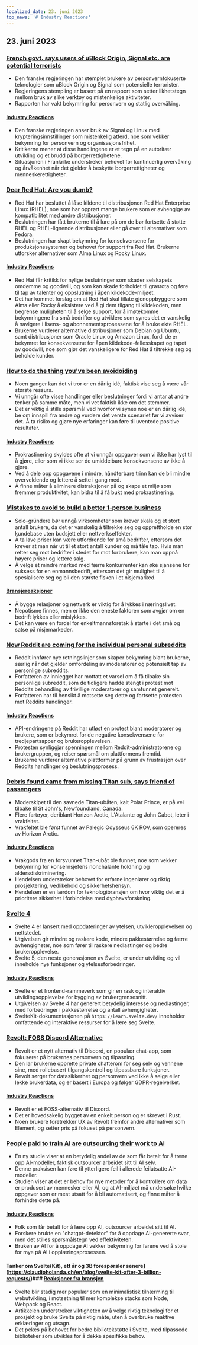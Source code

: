 ```yaml
---
localized_date: 23. juni 2023
top_news: '# Industry Reactions'
---
```




<CallToAction />

<Steps>

## 23. juni 2023

### [French govt. says users of uBlock Origin, Signal etc. are potential terrorists](https://www.laquadrature.net/en/2023/06/05/criminalization-of-encryption-the-8-december-case/)

- Den franske regjeringen har stemplet brukere av personvernfokuserte teknologier som uBlock Origin og Signal som potensielle terrorister.
- Regjeringens stempling er basert på en rapport som setter likhetstegn mellom bruk av slike verktøy og mistenkelige aktiviteter.
- Rapporten har vakt bekymring for personvern og statlig overvåking.

#### [Industry Reactions](http://news.ycombinator.com/item?id=36428046)

- Den franske regjeringen anser bruk av Signal og Linux med krypteringsinnstillinger som mistenkelig atferd, noe som vekker bekymring for personvern og organisasjonsfrihet.
- Kritikerne mener at disse handlingene er et tegn på en autoritær utvikling og et brudd på borgerrettighetene.
- Situasjonen i Frankrike understreker behovet for kontinuerlig overvåking og årvåkenhet når det gjelder å beskytte borgerrettigheter og menneskerettigheter.

### [Dear Red Hat: Are you dumb?](https://www.jeffgeerling.com/blog/2023/dear-red-hat-are-you-dumb)

- Red Hat har besluttet å låse kildene til distribusjonen Red Hat Enterprise Linux (RHEL), noe som har opprørt mange brukere som er avhengige av kompatibilitet med andre distribusjoner.
- Beslutningen har fått brukerne til å lure på om de bør fortsette å støtte RHEL og RHEL-lignende distribusjoner eller gå over til alternativer som Fedora.
- Beslutningen har skapt bekymring for konsekvensene for produksjonssystemer og behovet for support fra Red Hat. Brukerne utforsker alternativer som Alma Linux og Rocky Linux.

#### [Industry Reactions](http://news.ycombinator.com/item?id=36436786)

- Red Hat får kritikk for nylige beslutninger som skader selskapets omdømme og goodwill, og som kan skade forholdet til grasrota og føre til tap av talenter og oppslutning i åpen kildekode-miljøet.
- Det har kommet forslag om at Red Hat skal tillate gjenoppbyggere som Alma eller Rocky å eksistere ved å gi dem tilgang til kildekoden, men begrense muligheten til å selge support, for å imøtekomme bekymringene fra små bedrifter og utviklere som synes det er vanskelig å navigere i lisens- og abonnementsprosessene for å bruke ekte RHEL.
- Brukerne vurderer alternative distribusjoner som Debian og Ubuntu, samt distribusjoner som Oracle Linux og Amazon Linux, fordi de er bekymret for konsekvensene for åpen kildekode-fellesskapet og tapet av goodwill, noe som gjør det vanskeligere for Red Hat å tiltrekke seg og beholde kunder.

### [How to do the thing you've been avoidoiding](https://jasonfeifer.beehiiv.com/p/the-thing-that-seems-like-a-bad-idea-maybe-try-it)

- Noen ganger kan det vi tror er en dårlig idé, faktisk vise seg å være vår største ressurs.
- Vi unngår ofte visse handlinger eller beslutninger fordi vi antar at andre tenker på samme måte, men vi vet faktisk ikke om det stemmer.
- Det er viktig å stille spørsmål ved hvorfor vi synes noe er en dårlig idé, be om innspill fra andre og vurdere det verste scenariet før vi avviser det. Å ta risiko og gjøre nye erfaringer kan føre til uventede positive resultater.

#### [Industry Reactions](http://news.ycombinator.com/item?id=36427849)

- Prokrastinering skyldes ofte at vi unngår oppgaver som vi ikke har lyst til å gjøre, eller som vi ikke ser de umiddelbare konsekvensene av ikke å gjøre.
- Ved å dele opp oppgavene i mindre, håndterbare trinn kan de bli mindre overveldende og lettere å sette i gang med.
- Å finne måter å eliminere distraksjoner på og skape et miljø som fremmer produktivitet, kan bidra til å få bukt med prokrastinering.

### [Mistakes to avoid to build a better 1-person business](https://tinyempires.substack.com/p/4-mistakes-to-avoid-to-build-a-better)

- Solo-gründere bør unngå virksomheter som krever skala og et stort antall brukere, da det er vanskelig å tiltrekke seg og opprettholde en stor kundebase uten budsjett eller nettverkseffekter.
- Å ta lave priser kan være utfordrende for små bedrifter, ettersom det krever at man når ut til et stort antall kunder og må tåle tap. Hvis man retter seg mot bedrifter i stedet for mot forbrukere, kan man oppnå høyere priser og lettere salg.
- Å velge et mindre marked med færre konkurrenter kan øke sjansene for suksess for en enmannsbedrift, ettersom det gir mulighet til å spesialisere seg og bli den største fisken i et nisjemarked.

#### [Bransjereaksjoner](http://news.ycombinator.com/item?id=36431268)

- Å bygge relasjoner og nettverk er viktig for å lykkes i næringslivet.
- Nepotisme finnes, men er ikke den eneste faktoren som avgjør om en bedrift lykkes eller mislykkes.
- Det kan være en fordel for enkeltmannsforetak å starte i det små og satse på nisjemarkeder.

### [Now Reddit are coming for the individual personal subreddits](https://toot.cat/@dredmorbius/110588848407336816)

- Reddit innfører nye retningslinjer som skaper bekymring blant brukerne, særlig når det gjelder omfordeling av moderatorer og potensielt tap av personlige subreddits.
- Forfatteren av innlegget har mottatt et varsel om å få tilbake sin personlige subreddit, som de tidligere hadde stengt i protest mot Reddits behandling av frivillige moderatorer og samfunnet generelt.
- Forfatteren har til hensikt å motsette seg dette og fortsette protesten mot Reddits handlinger.

#### [Industry Reactions](http://news.ycombinator.com/item?id=36434885)

- API-endringene på Reddit har utløst en protest blant moderatorer og brukere, som er bekymret for de negative konsekvensene for tredjepartsapper og brukeropplevelsen.
- Protesten synliggjør spenningen mellom Reddit-administratorene og brukergruppen, og reiser spørsmål om plattformens fremtid.
- Brukerne vurderer alternative plattformer på grunn av frustrasjon over Reddits handlinger og beslutningsprosess.

### [Debris found came from missing Titan sub, says friend of passengers](https://www.bbc.com/news/live/world-us-canada-65967464)

- Moderskipet til den savnede Titan-ubåten, kalt Polar Prince, er på vei tilbake til St John's, Newfoundland, Canada.
- Flere fartøyer, deriblant Horizon Arctic, L'Atalante og John Cabot, leter i vrakfeltet.
- Vrakfeltet ble først funnet av Palegic Odysseus 6K ROV, som opereres av Horizon Arctic.

#### [Industry Reactions](http://news.ycombinator.com/item?id=36434173)

- Vrakgods fra en forsvunnet Titan-ubåt ble funnet, noe som vekker bekymring for konsernsjefens nonchalante holdning og aldersdiskriminering.
- Hendelsen understreker behovet for erfarne ingeniører og riktig prosjektering, vedlikehold og sikkerhetshensyn.
- Hendelsen er en lærdom for teknologibransjen om hvor viktig det er å prioritere sikkerhet i forbindelse med dyphavsforskning.

### [Svelte 4](https://svelte.dev/blog/svelte-4)

- Svelte 4 er lansert med oppdateringer av ytelsen, utvikleropplevelsen og nettstedet.
- Utgivelsen gir mindre og raskere kode, mindre pakkestørrelse og færre avhengigheter, noe som fører til raskere nedlastinger og bedre brukeropplevelse.
- Svelte 5, den neste generasjonen av Svelte, er under utvikling og vil inneholde nye funksjoner og ytelsesforbedringer.

#### [Industry Reactions](http://news.ycombinator.com/item?id=36432272)

- Svelte er et frontend-rammeverk som gir en rask og interaktiv utviklingsopplevelse for bygging av brukergrensesnitt.
- Utgivelsen av Svelte 4 har generert betydelig interesse og nedlastinger, med forbedringer i pakkestørrelse og antall avhengigheter.
- SvelteKit-dokumentasjonen på `https://learn.svelte.dev/` inneholder omfattende og interaktive ressurser for å lære seg Svelte.

### [Revolt: FOSS Discord Alternative](https://revolt.chat/)

- Revolt er et nytt alternativ til Discord, en populær chat-app, som fokuserer på brukernes personvern og tilpasning.
- Den lar brukerne opprette private chatterom for seg selv og vennene sine, med rollebasert tilgangskontroll og tilpassbare funksjoner.
- Revolt sørger for datasikkerhet og personvern ved ikke å selge eller lekke brukerdata, og er basert i Europa og følger GDPR-regelverket.

#### [Industry Reactions](http://news.ycombinator.com/item?id=36433842)

- Revolt er et FOSS-alternativ til Discord.
- Det er hovedsakelig bygget av en enkelt person og er skrevet i Rust.
- Noen brukere foretrekker UX av Revolt fremfor andre alternativer som Element, og setter pris på fokuset på personvern.

### [People paid to train AI are outsourcing their work to AI](https://www.technologyreview.com/2023/06/22/1075405/the-people-paid-to-train-ai-are-outsourcing-their-work-to-ai/)

- En ny studie viser at en betydelig andel av de som får betalt for å trene opp AI-modeller, faktisk outsourcer arbeidet sitt til AI selv.
- Denne praksisen kan føre til ytterligere feil i allerede feilutsatte AI-modeller.
- Studien viser at det er behov for nye metoder for å kontrollere om data er produsert av mennesker eller AI, og at AI-miljøet må undersøke hvilke oppgaver som er mest utsatt for å bli automatisert, og finne måter å forhindre dette på.

#### [Industry Reactions](http://news.ycombinator.com/item?id=36432279)

- Folk som får betalt for å lære opp AI, outsourcer arbeidet sitt til AI.
- Forskere brukte en "chatgpt-detektor" for å oppdage AI-genererte svar, men det stilles spørsmålstegn ved effektiviteten.
- Bruken av AI for å oppdage AI vekker bekymring for farene ved å stole for mye på AI i opplæringsprosessen.

#### Tanker om Svelte(Kit), ett år og 3B forespørsler senere](https://claudioholanda.ch/en/blog/svelte-kit-after-3-billion-requests/)### [Reaksjoner fra bransjen](http://news.ycombinator.com/item?id=36427583)

- Svelte blir stadig mer populær som en minimalistisk tilnærming til webutvikling, i motsetning til mer komplekse stacks som Node, Webpack og React.
- Artikkelen understreker viktigheten av å velge riktig teknologi for et prosjekt og bruke Svelte på riktig måte, uten å overbruke reaktive erklæringer og utsagn.
- Det pekes på behovet for bedre bibliotekstøtte i Svelte, med tilpassede biblioteker som utvikles for å dekke spesifikke behov.

</Steps>
